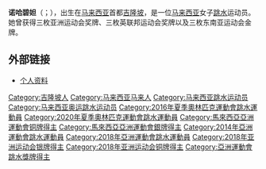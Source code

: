 {{blpunsourced|time=2015-01-09T14:16:55+00:00}}
{{expand language|en}}
{{noteTA|G1=Aquatics}}
{{Infobox sportsperson
|圖片= Nur Dhabitah Sabri at the 2017 Sea Games (cropped).png
|圖片简介=
|姓名=诺哈碧妲
|外文名= Nur Dhabitah Sabri
|外文= ms
|昵称=
|民族= [[马来人|马来族]]
|國籍= {{MAS}}
|出生日期= {{birth_date_and_age|1999|7|12}}
|出生地點= {{KL}}
|居住地= 
|逝世日期=
|逝世地點=
|身高= {{height|m=1.52}}
|體重= {{weight|kg=45}}
|运动= [[跳水|跳水]]
|項目= 10米跳台
|級別= 
|俱樂部=
|大學校隊=
|拍檔=[[潘德莉拉|潘德莉拉]]、[[吴丽颐|吴丽颐]] 
|前任拍檔= 
|教練= 
|退役=
|medaltemplates= <!-- see [[Template:MedalRelatedTemplates|Template:MedalRelatedTemplates]] -->
{{MedalSport| 女子 [[跳水|跳水]]}}
{{MedalCountry | {{MAS}}}}
{{MedalCompetition|[[世界游泳錦標賽|世界跳水錦標賽]]}}
{{MedalBronze| [[2022年世界游泳錦標賽跳水比賽|2022年 布達佩斯]]|[[2022年世界游泳錦標賽跳水比賽|雙人10米跳台]]}}
{{MedalCompetition|[[亞洲運動會|亞洲運動會]]}}
{{MedalBronze| [[2018年亚洲运动会|2018年 雅加達]] |[[2018年亞洲運動會跳水比賽|雙人10米跳台]]}}
{{MedalCompetition|[[英联邦运动会|英联邦运动会]]}}
{{MedalBronze|[[2014年英联邦运动会跳水比赛|2014年 格拉斯哥]]|雙人10米跳台}}
{{MedalCompetition|[[东南亚运动会|东南亚运动会]]}}
{{MedalGold|[[2013年东南亚运动会跳水比赛|2013年 内比都]]|雙人10米跳台}}
}}

'''诺哈碧妲'''（{{Lang-ms|Nur Dhabitah Sabri}}；{{bd|1999年|7月12日}}），出生在[[马来西亚|马来西亚]]首都[[吉隆坡|吉隆坡]]，是一位[[马来西亚|马来西亚]]女子[[跳水|跳水]]运动员。她曾获得三枚亚洲运动会奖牌、三枚英联邦运动会奖牌以及三枚东南亚运动会金牌。

==外部链接==
* [http://results.glasgow2014.com/athlete/diving/1032781/nur_dhabitah_sabri.html 个人资料]{{Wayback|url=http://results.glasgow2014.com/athlete/diving/1032781/nur_dhabitah_sabri.html |date=20141125165326 }}

{{DEFAULTSORT:Sabri, Nur Dhabitah}}
[[Category:吉隆坡人|Category:吉隆坡人]]
[[Category:马来西亚马来人|Category:马来西亚马来人]]
[[Category:马来西亚跳水运动员|Category:马来西亚跳水运动员]]
[[Category:马来西亚奥运跳水运动员|Category:马来西亚奥运跳水运动员]]
[[Category:2016年夏季奧林匹克運動會跳水運動員|Category:2016年夏季奧林匹克運動會跳水運動員]]
[[Category:2020年夏季奧林匹克運動會跳水運動員|Category:2020年夏季奧林匹克運動會跳水運動員]]
[[Category:馬來西亞亞洲運動會铜牌得主|Category:馬來西亞亞洲運動會铜牌得主]]
[[Category:馬來西亞亞洲運動會銀牌得主|Category:馬來西亞亞洲運動會銀牌得主]]
[[Category:2014年亞洲運動會跳水運動員|Category:2014年亞洲運動會跳水運動員]]
[[Category:2018年亞洲運動會跳水運動員|Category:2018年亞洲運動會跳水運動員]]
[[Category:2018年亚洲运动会银牌得主|Category:2018年亚洲运动会银牌得主]]
[[Category:2018年亚洲运动会铜牌得主|Category:2018年亚洲运动会铜牌得主]]
[[Category:亞洲運動會跳水獎牌得主|Category:亞洲運動會跳水獎牌得主]]